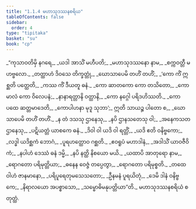 ```yaml
---
title: "1.1.4 မဟာသုဒဿနစရိယ"
tableOfContents: false
sidebar:
  order: 4
type: "tipitaka"
basket: "su"
book: "cp"
---
```



<DynamicBreadcrumb />

<Division number="28" book="cp" e="ch" v="21" p="387">

<Paragraph number="32" type="verses" book="cp">
_“ကုသာဝတိမှိ နဂရေ,_  
_ယဒါ အာသိံ မဟီပတိ;_  
_မဟာသုဒဿနော နာမ,_  
_စက္ကဝတ္တီ မဟဗ္ဗလော._  

</Paragraph>

</Division>
<Division number="29" book="cp" e="ch" v="21" p="388">

<Paragraph number="33" type="verses" book="cp">
_တတ္ထာဟံ ဒိဝသေ တိက္ခတ္တုံ,_  
_ဃောသာပေမိ တဟိံ တဟိံ;_  
_‘ကော ကိံ ဣစ္ဆတိ ပတ္ထေတိ,_  
_ကဿ ကိံ ဒီယတူ ဓနံ._  

</Paragraph>

</Division>
<Division number="30" book="cp" e="ch" v="21" p="388">

<Paragraph number="34" type="verses" book="cp">
_ကော ဆာတကော ကော တသိတော,_  
_ကော မာလံ ကော ဝိလေပနံ;_  
_နာနာရတ္တာနိ ဝတ္ထာနိ,_  
_ကော နဂ္ဂေါ ပရိဒဟိဿတိ._  

</Paragraph>

</Division>
<Division number="31" book="cp" e="ch" v="21" p="388">

<Paragraph number="35" type="verses" book="cp">
_ကော ပထေ ဆတ္တမာဒေတိ,_  
_ကောပါဟနာ မုဒူ သုဘာ’;_  
ဣတိ သာယဉ္စ ပါတော စ,_  
_ဃောသာပေမိ တဟိံ တဟိံ._  

</Paragraph>

</Division>
<Division number="32" book="cp" e="ch" v="21" p="388">

<Paragraph number="36" type="verses" book="cp">
_န တံ ဒသသု ဌာနေသု,_  
_နပိ ဌာနသတေသု ဝါ;_  
_အနေကသတဌာနေသု,_  
_ပဋိယတ္တံ ယာစကေ ဓနံ._  

</Paragraph>

</Division>
<Division number="33" book="cp" e="ch" v="21" p="388">

<Paragraph number="37" type="verses" book="cp">
_ဒိဝါ ဝါ ယဒိ ဝါ ရတ္တိံ,_  
_ယဒိ ဧတိ ဝနိဗ္ဗကော;_  
_လဒ္ဓါ ယဒိစ္ဆကံ ဘောဂံ,_  
_ပူရဟတ္ထောဝ ဂစ္ဆတိ._  

</Paragraph>

</Division>
<Division number="34" book="cp" e="ch" v="21" p="388">

<Paragraph number="38" type="verses" book="cp">
_ဧဝရူပံ မဟာဒါနံ,_  
_အဒါသိံ ယာဝဇီဝိကံ;_  
_နပါဟံ ဒေဿံ ဓနံ ဒမ္မိ,_  
_နပိ နတ္ထိ နိစယော မယိ._  

</Paragraph>

</Division>
<Division number="35" book="cp" e="ch" v="21" p="388">

<Paragraph number="39" type="verses" book="cp">
_ယထာပိ အာတုရော နာမ,_  
_ရောဂတော ပရိမုတ္တိယာ;_  
_ဓနေန ဝေဇ္ဇံ တပ္ပေတွာ,_  
_ရောဂတော ပရိမုစ္စတိ._  

</Paragraph>

</Division>
<Division number="36" book="cp" e="ch" v="21" p="388">

<Paragraph number="40" type="verses" book="cp">
_တထေဝါဟံ ဇာနမာနော,_  
_ပရိပူရေတုမသေသတော;_  
_ဦနမနံ ပူရယိတုံ,_  
_ဒေမိ ဒါနံ ဝနိဗ္ဗကေ;_  
_နိရာလယော အပစ္စာသော,_  
_သမ္ဗောဓိမနုပတ္တိယာ”တိ._  


</Paragraph>
</Division>

<Paragraph number="41" type="center" book="cp">
မဟာသုဒဿနစရိယံ စတုတ္ထံ.
</Paragraph>